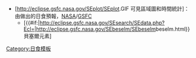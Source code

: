 * [http://eclipse.gsfc.nasa.gov/SEplot/SEplot{{{1}}}.GIF 可見區域圖和時間統計]：由{{link-en|弗雷德·伊斯本力|Fred Espenak}}做出的日食預報，[[美国国家航空航天局|NASA]]/[[戈達德太空飛行中心|GSFC]]
** [{{#if:{{{2|}}}|http://eclipse.gsfc.nasa.gov/SEsearch/SEdata.php?Ecl={{{2}}}|http://eclipse.gsfc.nasa.gov/SEbeselm/SEbeselm{{{1}}}beselm.html}} 貝塞爾元素]<noinclude>
[[Category:日食模板]]
</noinclude>